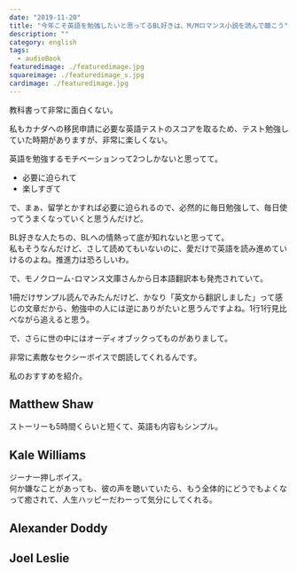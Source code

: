 ```yaml
---
date: "2019-11-20"
title: "今年こそ英語を勉強したいと思ってるBL好きは、M/Mロマンス小説を読んで聴こう"
description: ""
category: english
tags:
  - audioBook
featuredimage: ./featuredimage.jpg
squareimage: ./featuredimage_s.jpg
cardimage: ./featuredimage.jpg
---
```



教科書って非常に面白くない。

私もカナダへの移民申請に必要な英語テストのスコアを取るため、テスト勉強していた時期がありますが、非常に楽しくない。

英語を勉強するモチベーションって2つしかないと思ってて。

- 必要に迫られて
- 楽しすぎて

で、まぁ、留学とかすれば必要に迫られるので、必然的に毎日勉強して、毎日使ってうまくなっていくと思うんだけど。

BL好きな人たちの、BLへの情熱って底が知れないと思ってて。  
私もそうなんだけど、さして読めてもいないのに、愛だけで英語を読み進めていけるのよね。推進力は恐ろしいわ。

で、モノクローム･ロマンス文庫さんから日本語翻訳本も発売されていて。

1冊だけサンプル読んでみたんだけど、かなり「英文から翻訳しました」って感じの文章だから、勉強中の人には逆にありがたいと思うんですよね。1行1行見比べながら追えると思う。

で、さらに世の中にはオーディオブックってものがありまして。

非常に素敵なセクシーボイスで朗読してくれるんです。

私のおすすめを紹介。

## Matthew Shaw

<Amazon
  asin="B07DY6YW8H"
  title="How to Howl at the Moon (Howl at the Moon #1)"
  linkId="a2c0f3fe8e325781ba79b9db0634f19c"
  author="Eli Easton"
/>

ストーリーも5時間くらいと短くて、英語も内容もシンプル。

## Kale Williams

<Amazon
  asin="B07DVCS2G7"
  title="The Mermaid Murders (The Art of Murder #1)"
  linkId="b101cf64f336c888dfe8b16ab1820edf"
  author="Josh Lanyon"
/>

ジーナ一押しボイス。  
何か嫌なことがあっても、彼の声を聴いていたら、もう全体的にどうでもよくなって癒されて、人生ハッピーだわーって気分にしてくれる。

## Alexander Doddy

<Amazon
  asin="B07F1JYSSG"
  title="Cookies"
  linkId="7b884cea38fc0e7e978f171bf3b006ea"
  author="Teodora Kostova"
/>

## Joel Leslie

<Amazon
  asin="B07SPDHT7C"
  title="Circle of Darkness (Genesis Circle Series #1)"
  linkId="85887ed83091eaf092913d61f3758df3"
  author="Aimee Nicole Walker, Nicholas Bella"
/>

<Amazon
  asin="B07DP2MQLJ"
  title="Dyeing to be Loved (Curl Up and Dye Mysteries #1)"
  linkId="36e3299775e9454459afedc97738db86"
  author="Aimee Nicole Walker"
/>